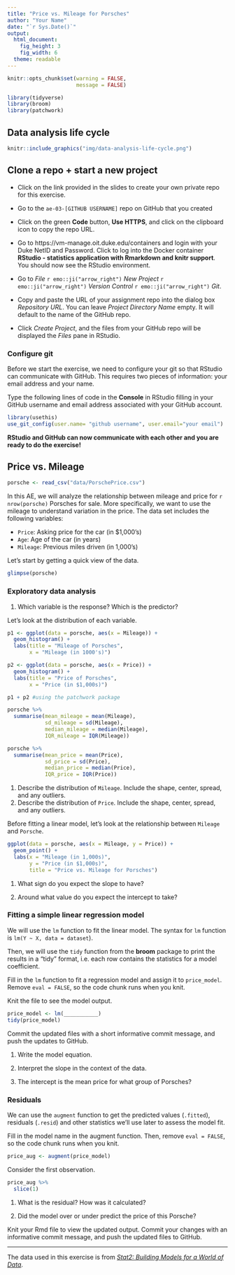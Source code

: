 ```yaml
---
title: "Price vs. Mileage for Porsches"
author: "Your Name"
date: "`r Sys.Date()`"
output: 
  html_document: 
    fig_height: 3
    fig_width: 6
  theme: readable
---
```


```r
knitr::opts_chunk$set(warning = FALSE, 
                      message = FALSE)
```

```r
library(tidyverse)
library(broom)
library(patchwork)
```

## Data analysis life cycle

```r
knitr::include_graphics("img/data-analysis-life-cycle.png")
```


## Clone a repo + start a new project

- Click on the link provided in the slides to create your own private repo for this exercise.

- Go to the `ae-03-[GITHUB USERNAME]` repo on GitHub that you created

- Click on the green **Code** button, **Use HTTPS**, and click on the clipboard icon to copy the repo URL.

- Go to https://vm-manage.oit.duke.edu/containers and login with your Duke NetID and Password. Click to log into the Docker container **RStudio -  statistics application with Rmarkdown and knitr support**. You should now see the RStudio environment. 

- Go to *File* `r emo::ji("arrow_right")` *New Project* `r emo::ji("arrow_right")` *Version Control* `r emo::ji("arrow_right")` *Git*. 

- Copy and paste the URL of your assignment repo into the dialog box *Repository URL*. You can leave *Project Directory Name* empty. It will default to the name of the GitHub repo.

- Click *Create Project*, and the files from your GitHub repo will be displayed the *Files* pane in RStudio. 

### Configure git

Before we start the exercise, we need to configure your git so that RStudio can communicate with GitHub. This requires two pieces of information: your email address and your name.

Type the following lines of code in the **Console** in RStudio filling in your GitHub username and email address associated with your GitHub account.

```r
library(usethis)
use_git_config(user.name= "github username", user.email="your email")
```

**RStudio and GitHub can now communicate with each other and you are ready to do the exercise!**

## Price vs. Mileage



```r
porsche <- read_csv("data/PorschePrice.csv")
```


In this AE, we will analyze the relationship between mileage and price for `r nrow(porsche)` Porsches for sale. More specifically, we want to use the mileage to understand variation in the price. The data set includes the following variables: 

- `Price`: Asking price for the car (in $1,000’s)
- `Age`: Age of the car (in years)
- `Mileage`: Previous miles driven (in 1,000’s)

Let's start by getting a quick view of the data. 

```r
glimpse(porsche)
```

### Exploratory data analysis 

1. Which variable is the response? Which is the predictor? 

Let's look at the distribution of each variable. 

```r
p1 <- ggplot(data = porsche, aes(x = Mileage)) + 
  geom_histogram() + 
  labs(title = "Mileage of Porsches", 
       x = "Mileage (in 1000's)")

p2 <- ggplot(data = porsche, aes(x = Price)) + 
  geom_histogram() + 
  labs(title = "Price of Porsches", 
       x = "Price (in $1,000s)")

p1 + p2 #using the patchwork package
```

```r
porsche %>%
  summarise(mean_mileage = mean(Mileage), 
            sd_mileage = sd(Mileage), 
            median_mileage = median(Mileage), 
            IQR_mileage = IQR(Mileage))
```



```r
porsche %>%
  summarise(mean_price = mean(Price), 
            sd_price = sd(Price), 
            median_price = median(Price), 
            IQR_price = IQR(Price))
```
1. Describe the distribution of `Mileage`. Include the shape, center, spread, and any outliers. 
2. Describe the distribution of `Price`. Include the shape, center, spread, and any outliers. 

Before fitting a linear model, let's look at the relationship between `Mileage` and `Porsche`.

```r
ggplot(data = porsche, aes(x = Mileage, y = Price)) +
  geom_point() + 
  labs(x = "Mileage (in 1,000s)", 
       y = "Price (in $1,000s)", 
       title = "Price vs. Mileage for Porsches")
```

1. What sign do you expect the slope to have? 

2. Around what value do you expect the intercept to take? 

### Fitting a simple linear regression model 

We will use the `lm` function to fit the linear model. The syntax for `lm` function is `lm(Y ~ X, data = dataset`). 

Then, we will use the `tidy` function from the **broom** package to print the results in a "tidy" format, i.e. each row contains the statistics for a model coefficient. 

Fill in the `lm` function to fit a regression model and assign it to `price_model`. Remove `eval = FALSE`, so the code chunk runs when you knit. 

Knit the file to see the model output. 


```r
price_model <- lm(___________)
tidy(price_model)
```

Commit the updated files with a short informative commit message, and push the updates to GitHub. 

1. Write the model equation. 

2. Interpret the slope in the context of the data.

3. The intercept is the mean price for what group of Porsches?

### Residuals 


We can use the `augment` function to get the predicted values (`.fitted`), residuals (`.resid`) and other statistics we'll use later to assess the model fit. 

Fill in the model name in the augment function. Then, remove `eval = FALSE`, so the code chunk runs when you knit. 

```r
price_aug <- augment(price_model)
```

Consider the first observation. 

```r
price_aug %>%
  slice(1)
```

1. What is the residual? How was it calculated? 

2. Did the model over or under predict the price of this Porsche? 

Knit your Rmd file to view the updated output. Commit your changes with an informative commit message, and push the updated files to GitHub. 

<hr> 

The data used in this exercise is from [*Stat2: Building Models for a World of Data*](http://www.stat2.org/datapage.html).
